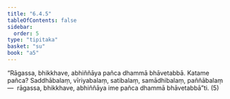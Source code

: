 ```yaml
---
title: "6.4.5"
tableOfContents: false
sidebar:
  order: 5
type: "tipitaka"
basket: "su"
book: "a5"
---
```



<DynamicBreadcrumb />

<Division number="307" book="a5">

<Paragraph number="1410" book="a5">
“Rāgassa, bhikkhave, abhiññāya pañca dhammā bhāvetabbā. Katame pañca? Saddhābalaṃ, vīriyabalaṃ, satibalaṃ, samādhibalaṃ, paññābalaṃ—  rāgassa, bhikkhave, abhiññāya ime pañca dhammā bhāvetabbā”ti. (5)
</Paragraph>
</Division>